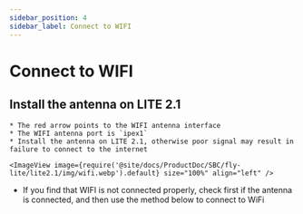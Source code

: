 ```yaml
---
sidebar_position: 4
sidebar_label: Connect to WIFI
---
```




# Connect to WIFI

## Install the antenna on LITE 2.1

    * The red arrow points to the WIFI antenna interface
    * The WIFI antenna port is `ipex1`
    * Install the antenna on LITE 2.1, otherwise poor signal may result in failure to connect to the internet

    <ImageView image={require('@site/docs/ProductDoc/SBC/fly-lite/lite2.1/img/wifi.webp').default} size="100%" align="left" />  

* If you find that WIFI is not connected properly, check first if the antenna is connected, and then use the method below to connect to WiFi

<WIFI />
